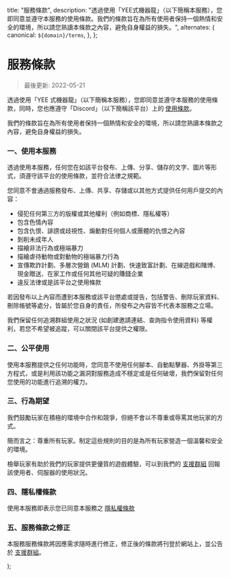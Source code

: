 
  title: "服務條款",
  description:
    "透過使用「YEE式機器龍」（以下簡稱本服務），您即同意並遵守本服務的使用條款。我們的條款旨在為所有使用者保持一個熱情和安全的環境，所以請您熟讀本條款之內容，避免自身權益的損失。",
  alternates: {
    canonical: `${domain}/terms`,
  },
};

# 服務條款

> 最後更新: 2022-05-21

透過使用「YEE 式機器龍」（以下簡稱本服務），您即同意並遵守本服務的使用條款，同時，您也應遵守「Discord」（以下簡稱該平台）上的 [使用條款](https://discord.com/terms)。

我們的條款旨在為所有使用者保持一個熱情和安全的環境，所以請您熟讀本條款之內容，避免自身權益的損失。

### 一、使用本服務

透過使用本服務，任何您在如該平台發布、上傳、分享、儲存的文字、圖片等形式，須遵守該平台的使用條款，並符合法律之規範。

您同意不會通過服務發布、上傳、共享、存儲或以其他方式提供任何用戶提交的內容：

- 侵犯任何第三方的版權或其他權利（例如商標、隱私權等）
- 包含色情內容
- 包含仇恨、誹謗或歧視性、煽動對任何個人或團體的仇恨之內容
- 剝削未成年人
- 描繪非法行為或極端暴力
- 描繪虐待動物或對動物的極端暴力行為
- 宣傳欺詐計劃、多層次營銷 (MLM) 計劃、快速致富計劃、在線遊戲和賭博、現金贈送、在家工作或任何其他可疑的賺錢企業
- 違反法律或是該平台之使用條款

若因發布以上內容而遭到本服務或該平台懲處或提告，包括警告、刪除玩家資料、刪除帳號等處分，皆屬於您自身的責任，所發布之內容皆不代表本服務之立場。

我們保留任何追溯群組使用之狀況 (如創建邀請連結、查詢指令使用資料) 等權利，若您不希望被追蹤，可以關閉該平台提供之權限。

### 二、公平使用

使用本服務提供之任何功能時，您同意不使用任何腳本、自動點擊器、外掛等第三方程式，或是利用該功能之漏洞對服務造成不穩定或是任何破壞，我們保留對任何您使用的功能進行追溯的權力。

### 三、行為期望

我們鼓勵玩家在積極的環境中合作和競爭，但絕不會以不尊重或辱罵其他玩家的方式。

簡而言之：尊重所有玩家。制定這些規則的目的是為所有玩家營造一個溫馨和安全的環境。

檢舉玩家有助於我們的玩家提供更優質的遊戲體驗，可以到我們的 [支援群組](https://discord.gg/yeecord) 回報該使用者、伺服器的使用狀況。

### 四、隱私權條款

使用本服務即表示您已同意本服務之 [隱私權條款](/privacy)

### 五、服務條款之修正

本服務服務條款將因應需求隨時進行修正，修正後的條款將刊登於網站上，並公告於 [支援群組](https://discord.gg/yeecord)。

  <main className="container py-12">
    <div className="nd-prose" {...p} />
  </main>
);

